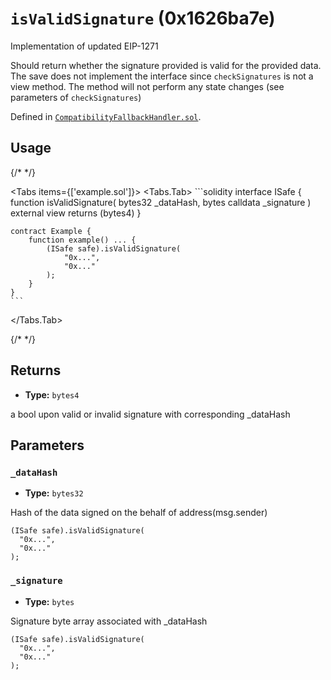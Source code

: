 

<LegacyCallout />

# `isValidSignature` (0x1626ba7e)



Implementation of updated EIP-1271

Should return whether the signature provided is valid for the provided data.
The save does not implement the interface since `checkSignatures` is not a view method.
The method will not perform any state changes (see parameters of `checkSignatures`)




Defined in [`CompatibilityFallbackHandler.sol`](https://github.com/safe-global/safe-smart-account/tree/v1.3.0/contracts/handler/CompatibilityFallbackHandler.sol#L28).


## Usage

{/* <!-- vale off --> */}

<Tabs items={['example.sol']}>
  <Tabs.Tab>
    ```solidity
    interface ISafe {
        function isValidSignature(
            bytes32 _dataHash,
            bytes calldata _signature
        ) external view returns (bytes4)
    }

    contract Example {
        function example() ... {
            (ISafe safe).isValidSignature(
                "0x...",
                "0x..."
            );
        }
    }
    ```
  </Tabs.Tab>
</Tabs>

{/* <!-- vale on --> */}

## Returns



  - **Type:** `bytes4`

  a bool upon valid or invalid signature with corresponding _dataHash




## Parameters

### `_dataHash`

  - **Type:** `bytes32`

  Hash of the data signed on the behalf of address(msg.sender)

  ```solidity focus=2
  (ISafe safe).isValidSignature(
    "0x...",
    "0x..."
  );
  ```


### `_signature`

  - **Type:** `bytes`

  Signature byte array associated with _dataHash

  ```solidity focus=3
  (ISafe safe).isValidSignature(
    "0x...",
    "0x..."
  );
  ```





